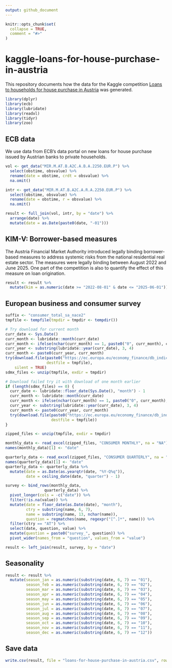 ```yaml
---
output: github_document
---
```


```r
knitr::opts_chunk$set(
  collapse = TRUE,
  comment = "#>"
)
```

# kaggle-loans-for-house-purchase-in-austria

<!-- badges: start -->
<!-- badges: end -->

This repository documents how the data for the Kaggle competition [Loans to households for house purchase in Austria](https://www.kaggle.com/competitions/loans-to-households-for-house-purchase-in-austria) was generated.


```r
library(dplyr)
library(ecb)
library(lubridate)
library(readxl)
library(tidyr)
library(zoo)
```

## ECB data

We use data from ECB's data portal on new loans for house purchase issued by Austrian banks to private households.

```r
vol <- get_data("MIR.M.AT.B.A2C.A.B.A.2250.EUR.P") %>%
  select(obstime, obsvalue) %>%
  rename(date = obstime, crdt = obsvalue) %>%
  na.omit()

intr <- get_data("MIR.M.AT.B.A2C.A.R.A.2250.EUR.P") %>%
  select(obstime, obsvalue) %>%
  rename(date = obstime, r = obsvalue) %>%
  na.omit()

result <- full_join(vol, intr, by = "date") %>%
  arrange(date) %>%
  mutate(date = as.Date(paste0(date, "-01")))
```

## KIM-V: Borrower-based measures

The Austria Financial Market Authority introduced legally binding borrower-based measures to address systemic risks from the national residential real estate sector. The measures were legally binding between August 2022 and June 2025. One part of the competition is also to quantify the effect of this measure on loan origination.

```r
result <- result %>%
  mutate(kim = as.numeric(date >= "2022-08-01" & date <= "2025-06-01"))
```

## European business and consumer survey

```r

suffix <- "consumer_total_sa_nace2"
tmpfile <- tempfile(tmpdir = tmpdir <- tempdir())

# Try download for current month
curr_date <- Sys.Date()
curr_month <- lubridate::month(curr_date)
curr_month <- ifelse(nchar(curr_month) == 1, paste0("0", curr_month), curr_month)
curr_year <- substring(lubridate::year(curr_date), 3, 4)
curr_month <- paste0(curr_year, curr_month)
try(download.file(paste0("https://ec.europa.eu/economy_finance/db_indicators/surveys/documents/series/nace2_ecfin_", curr_month, "/", suffix, ".zip"),
                  destfile = tmpfile),
    silent = TRUE)
sdmx_files <- unzip(tmpfile, exdir = tmpdir)

# Download failed try it with download of one month earlier
if (length(sdmx_files) == 0) {
  curr_date <- lubridate::floor_date(Sys.Date(), "month") - 1
  curr_month <- lubridate::month(curr_date)
  curr_month <- ifelse(nchar(curr_month) == 1, paste0("0", curr_month), curr_month)
  curr_year <- substring(lubridate::year(curr_date), 3, 4)
  curr_month <- paste0(curr_year, curr_month)
  try(download.file(paste0("https://ec.europa.eu/economy_finance/db_indicators/surveys/documents/series/nace2_ecfin_", curr_month, "/", suffix, ".zip"),
                    destfile = tmpfile))
}

zipped_files <- unzip(tmpfile, exdir = tmpdir)

monthly_data <- read_excel(zipped_files, "CONSUMER MONTHLY", na = "NA")
names(monthly_data)[1] <- "date"

quarterly_data <- read_excel(zipped_files, "CONSUMER QUARTERLY", na = "NA")
names(quarterly_data)[1] <- "date"
quarterly_data <- quarterly_data %>%
  mutate(date = as.Date(as.yearqtr(date, "%Y-Q%q")),
         date = ceiling_date(date, "quarter") - 1)

survey <- bind_rows(monthly_data,
                 quarterly_data) %>%
  pivot_longer(cols = -c("date")) %>%
  filter(!is.na(value)) %>%
  mutate(date = floor_date(as.Date(date), "month"),
         ctry = substring(name, 6, 7),
         name = substring(name, 13, nchar(name)),
         question = regmatches(name, regexpr("[^.]*", name))) %>%
  filter(ctry == "AT") %>%
  select(date, question, value) %>%
  mutate(question = paste0("survey_", question)) %>%
  pivot_wider(names_from = "question", values_from = "value")

result <- left_join(result, survey, by = "date")
```

## Seasonality

```r
result <- result %>%
  mutate(season_jan = as.numeric(substring(date, 6, 7) == "01"),
         season_feb = as.numeric(substring(date, 6, 7) == "02"),
         season_mar = as.numeric(substring(date, 6, 7) == "03"),
         season_apr = as.numeric(substring(date, 6, 7) == "04"),
         season_may = as.numeric(substring(date, 6, 7) == "05"),
         season_jun = as.numeric(substring(date, 6, 7) == "06"),
         season_jul = as.numeric(substring(date, 6, 7) == "07"),
         season_aug = as.numeric(substring(date, 6, 7) == "08"),
         season_sep = as.numeric(substring(date, 6, 7) == "09"),
         season_oct = as.numeric(substring(date, 6, 7) == "10"),
         season_nov = as.numeric(substring(date, 6, 7) == "11"),
         season_dec = as.numeric(substring(date, 6, 7) == "12"))
```

## Save data

```r
write.csv(result, file = "loans-for-house-purchase-in-austria.csv", row.names = FALSE)
```

